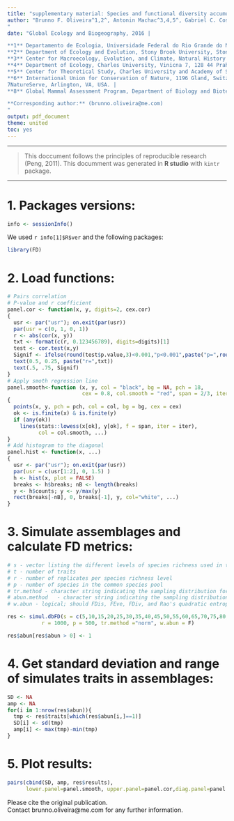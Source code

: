 ```yaml
---
title: "supplementary material: Species and functional diversity accumulate differently in terrestrial mammals"
author: "Brunno F. Oliveira^1,2^, Antonin Machac^3,4,5^, Gabriel C. Costa^1^, Thomas M. Brooks^6^, Ana D. Davidson^7^, Carlo Rondinini^8^ and Catherine H. Graham^2^
"
date: "Global Ecology and Biogeography, 2016 |

**1** Departamento de Ecologia, Universidade Federal do Rio Grande do Norte, Natal, Brasil. |
**2** Department of Ecology and Evolution, Stony Brook University, Stony Brook, New York 11794, USA. |
**3** Center for Macroecology, Evolution, and Climate, Natural History Museum of Denmark, Universitetsparken 15, DK 2100 Copenhagen, Denmark. |
**4** Department of Ecology, Charles University, Vinicna 7, 128 44 Praha 2, Czech Republic. |
**5** Center for Theoretical Study, Charles University and Academy of Sciences of the Czech Republic, Jilska 1, 110 00 Praha 1, Czech Republic. |
**6** International Union for Conservation of Nature, 1196 Gland, Switzerland
7NatureServe, Arlington, VA, USA. |
**8** Global Mammal Assessment Program, Department of Biology and Biotechnologies, Sapienza Universita di Roma, Rome, Italy. |

**Corresponding author:** (brunno.oliveira@me.com)
"
output: pdf_document
theme: united
toc: yes
---
```


***

>This doccument follows the principles of reproducible research (Peng, 2011). This documment was generated in __R studio__ with `kintr` package. 

*** 

\newpage

1. Packages versions:
===============================
```r
info <- sessionInfo()
```

We used `r info[1]$R$ver` and the following packages:

```r
library(FD)
```

2. Load functions:
=================
```r
# Pairs correlation
# P-value and r coefficient
panel.cor <- function(x, y, digits=2, cex.cor)
{
  usr <- par("usr"); on.exit(par(usr))
  par(usr = c(0, 1, 0, 1))
  r <- abs(cor(x, y))
  txt <- format(c(r, 0.123456789), digits=digits)[1]
  test <- cor.test(x,y)
  Signif <- ifelse(round(test$p.value,3)<0.001,"p<0.001",paste("p=",round(test$p.value,3)))  
  text(0.5, 0.25, paste("r=",txt))
  text(.5, .75, Signif)
}
# Apply smoth regression line
panel.smooth<-function (x, y, col = "black", bg = NA, pch = 18, 
                        cex = 0.8, col.smooth = "red", span = 2/3, iter = 3, ...) 
{
  points(x, y, pch = pch, col = col, bg = bg, cex = cex)
  ok <- is.finite(x) & is.finite(y)
  if (any(ok)) 
    lines(stats::lowess(x[ok], y[ok], f = span, iter = iter), 
          col = col.smooth, ...)
}
# Add histogram to the diagonal
panel.hist <- function(x, ...)
{
  usr <- par("usr"); on.exit(par(usr))
  par(usr = c(usr[1:2], 0, 1.5) )
  h <- hist(x, plot = FALSE)
  breaks <- h$breaks; nB <- length(breaks)
  y <- h$counts; y <- y/max(y)
  rect(breaks[-nB], 0, breaks[-1], y, col="white", ...)
}
```

3. Simulate assemblages and calculate FD metrics:
=================
```r
# s - vector listing the different levels of species richness used in the simulations
# t	- number of traits
# r	- number of replicates per species richness level
# p	- number of species in the common species pool
# tr.method	- character string indicating the sampling distribution for the traits. "unif" is a uniform distribution, "norm" is a normal distribution, and "lnorm" is a lognormal distribution.
# abun.method	- character string indicating the sampling distribution for the species abundances. Same as for tr.method.
# w.abun - logical; should FDis, FEve, FDiv, and Rao's quadratic entropy (Q) be weighted by species abundances?

res <- simul.dbFD(s = c(5,10,15,20,25,30,35,40,45,50,55,60,65,70,75,80,85,90,95,100), t = 3, 
           r = 1000, p = 500, tr.method ="norm", w.abun = F)

res$abun[res$abun > 0] <- 1 
```

4. Get standard deviation and range of simulates traits in assemblages:
=================
```r
SD <- NA
amp <- NA
for(i in 1:nrow(res$abun)){
  tmp <- res$traits[which(res$abun[i,]==1)]
  SD[i] <- sd(tmp)
  amp[i] <- max(tmp)-min(tmp)
}
```

5. Plot results:
=================
```r
pairs(cbind(SD, amp, res$results),
      lower.panel=panel.smooth, upper.panel=panel.cor,diag.panel=panel.hist)
```

Please cite the original publication.  
Contact brunno.oliveira@me.com for any further information.